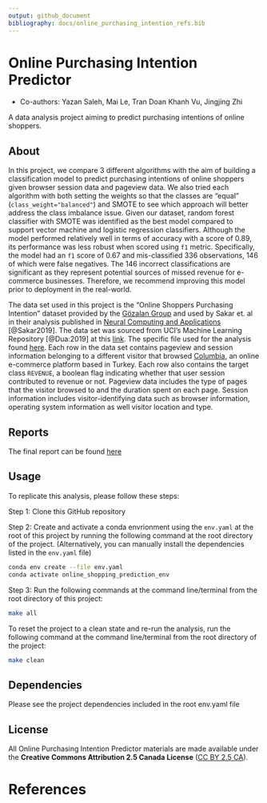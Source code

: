 ```yaml
---
output: github_document
bibliography: docs/online_purchasing_intention_refs.bib
---
```


# Online Purchasing Intention Predictor
- Co-authors: Yazan Saleh, Mai Le, Tran Doan Khanh Vu, Jingjing Zhi

A data analysis project aiming to predict purchasing intentions of online shoppers.

## About
In this project, we compare 3 different algorithms with the aim of building a classification model to predict purchasing intentions of online shoppers given browser session data and pageview data. We also tried each algorithm with both setting the weights so that the classes are "equal" (`class_weight="balanced"`) and SMOTE to see which approach will better address the class imbalance issue. Given our dataset, random forest classifier with SMOTE was identified as the best model compared to support vector machine and logistic regression classifiers. Although the model performed relatively well in terms of accuracy with a score of 0.89, its performance was less robust when scored using `f1` metric. Specifically, the model had an `f1` score of 0.67 and mis-classified 336 observations, 146 of which were false negatives. The 146 incorrect classifications are significant as they represent potential sources of missed revenue for e-commerce businesses. Therefore, we recommend improving this model prior to deployment in the real-world.

The data set used in this project is the "Online Shoppers Purchasing Intention" dataset provided by the [Gözalan Group](http://www.gozalangroup.com.tr/) and used by Sakar et. al in their analysis published in [Neural Computing and Applications](https://link.springer.com/article/10.1007/s00521-018-3523-0) [@Sakar2019]. The data set was sourced from UCI's Machine Learning Repository [@Dua:2019] at this [link](https://archive.ics.uci.edu/ml/datasets/Online+Shoppers+Purchasing+Intention+Dataset). The specific file used for the analysis found [here](https://archive.ics.uci.edu/ml/machine-learning-databases/00468/online_shoppers_intention.csv). Each row in the data set contains pageview and session information belonging to a different visitor that browsed [Columbia](https://www.columbia.com.tr), an online e-commerce platform based in Turkey. Each row also contains the target class `REVENUE`, a boolean flag indicating whether that user session contributed to revenue or not. Pageview data includes the type of pages that the visitor browsed to and the duration spent on each page. Session information includes visitor-identifying data such as browser information, operating system information as well visitor location and type.

## Reports
The final report can be found [here](https://htmlpreview.github.io/?https://github.com/UBC-MDS/DSCI_522_group_31/blob/main/reports/report.html)

## Usage

To replicate this analysis, please follow these steps:

Step 1: Clone this GitHub repository

Step 2: Create and activate a conda envrionment using the `env.yaml` at the root of this project by running the following command at the root directory of the project. (Alternatively, you can manually install the dependencies listed in the `env.yaml` file)

```bash
conda env create --file env.yaml
conda activate online_shopping_prediction_env
```

Step 3: Run the following commands at the command line/terminal from the root directory of this project:

```bash
make all
```

To reset the project to a clean state and re-run the analysis, run the following command at the command line/terminal from the root directory of the project:

```bash
make clean
```

## Dependencies

Please see the project dependencies included in the root env.yaml file

## License

All Online Purchasing Intention Predictor materials are made available under the **Creative Commons Attribution 2.5 Canada License** ([CC BY 2.5 CA](https://creativecommons.org/licenses/by/2.5/ca/)).

# References
